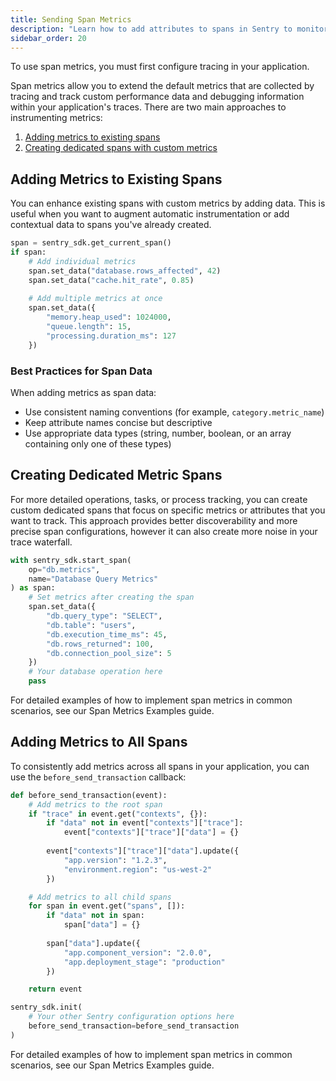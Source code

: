```yaml
---
title: Sending Span Metrics
description: "Learn how to add attributes to spans in Sentry to monitor performance and debug applications "
sidebar_order: 20
---
```


<Alert>

To use span metrics, you must first <PlatformLink to="/tracing/">configure tracing</PlatformLink> in your application.

</Alert>

Span metrics allow you to extend the default metrics that are collected by tracing and track custom performance data and debugging information within your application's traces. There are two main approaches to instrumenting metrics:

1. [Adding metrics to existing spans](#adding-metrics-to-existing-spans)
2. [Creating dedicated spans with custom metrics](#creating-dedicated-metric-spans)

## Adding Metrics to Existing Spans

You can enhance existing spans with custom metrics by adding data. This is useful when you want to augment automatic instrumentation or add contextual data to spans you've already created.

```python
span = sentry_sdk.get_current_span()
if span:
    # Add individual metrics
    span.set_data("database.rows_affected", 42)
    span.set_data("cache.hit_rate", 0.85)
    
    # Add multiple metrics at once
    span.set_data({
        "memory.heap_used": 1024000,
        "queue.length": 15,
        "processing.duration_ms": 127
    })
```

### Best Practices for Span Data

When adding metrics as span data:

- Use consistent naming conventions (for example, `category.metric_name`)
- Keep attribute names concise but descriptive
- Use appropriate data types (string, number, boolean, or an array containing only one of these types)

## Creating Dedicated Metric Spans

For more detailed operations, tasks, or process tracking, you can create custom dedicated spans that focus on specific metrics or attributes that you want to track. This approach provides better discoverability and more precise span configurations, however it can also create more noise in your trace waterfall.

```python
with sentry_sdk.start_span(
    op="db.metrics",
    name="Database Query Metrics"
) as span:
    # Set metrics after creating the span
    span.set_data({
        "db.query_type": "SELECT",
        "db.table": "users",
        "db.execution_time_ms": 45,
        "db.rows_returned": 100,
        "db.connection_pool_size": 5
    })
    # Your database operation here
    pass
```

For detailed examples of how to implement span metrics in common scenarios, see our <PlatformLink to="/tracing/span-metrics/examples/">Span Metrics Examples</PlatformLink> guide.

## Adding Metrics to All Spans

To consistently add metrics across all spans in your application, you can use the `before_send_transaction` callback:

```python
def before_send_transaction(event):
    # Add metrics to the root span
    if "trace" in event.get("contexts", {}):
        if "data" not in event["contexts"]["trace"]:
            event["contexts"]["trace"]["data"] = {}
        
        event["contexts"]["trace"]["data"].update({
            "app.version": "1.2.3",
            "environment.region": "us-west-2"
        })

    # Add metrics to all child spans
    for span in event.get("spans", []):
        if "data" not in span:
            span["data"] = {}
            
        span["data"].update({
            "app.component_version": "2.0.0",
            "app.deployment_stage": "production"
        })

    return event

sentry_sdk.init(
    # Your other Sentry configuration options here
    before_send_transaction=before_send_transaction
)
```

For detailed examples of how to implement span metrics in common scenarios, see our <PlatformLink to="/tracing/span-metrics/examples/">Span Metrics Examples</PlatformLink> guide.
